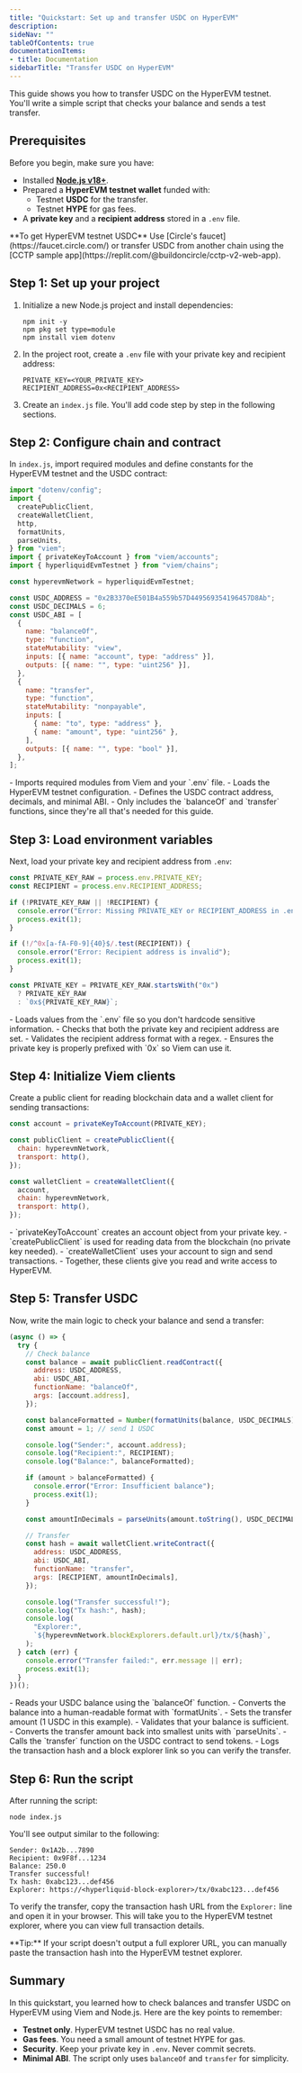 ```yaml
---
title: "Quickstart: Set up and transfer USDC on HyperEVM"
description: 
sideNav: ""
tableOfContents: true
documentationItems: 
- title: Documentation
sidebarTitle: "Transfer USDC on HyperEVM"
---
```


This guide shows you how to transfer USDC on the HyperEVM testnet. You'll write
a simple script that checks your balance and sends a test transfer.

## Prerequisites

Before you begin, make sure you have:

- Installed **[Node.js v18+](https://nodejs.org/)**.
- Prepared a **HyperEVM testnet wallet** funded with:
  - Testnet **USDC** for the transfer.
  - Testnet **HYPE** for gas fees.
- A **private key** and a **recipient address** stored in a `.env` file.

<Note>
**To get HyperEVM testnet USDC**  
Use [Circle's faucet](https://faucet.circle.com/) or transfer USDC from
another chain using the
[CCTP sample app](https://replit.com/@buildoncircle/cctp-v2-web-app).
</Note>

## Step 1: Set up your project

1. Initialize a new Node.js project and install dependencies:

   ```shell
   npm init -y
   npm pkg set type=module
   npm install viem dotenv
   ```

2. In the project root, create a `.env` file with your private key and recipient
   address:

   ```shell
   PRIVATE_KEY=<YOUR_PRIVATE_KEY>
   RECIPIENT_ADDRESS=0x<RECIPIENT_ADDRESS>
   ```

3. Create an `index.js` file. You'll add code step by step in the following
   sections.

## Step 2: Configure chain and contract

In `index.js`, import required modules and define constants for the HyperEVM
testnet and the USDC contract:

```javascript
import "dotenv/config";
import {
  createPublicClient,
  createWalletClient,
  http,
  formatUnits,
  parseUnits,
} from "viem";
import { privateKeyToAccount } from "viem/accounts";
import { hyperliquidEvmTestnet } from "viem/chains";

const hyperevmNetwork = hyperliquidEvmTestnet;

const USDC_ADDRESS = "0x2B3370eE501B4a559b57D449569354196457D8Ab";
const USDC_DECIMALS = 6;
const USDC_ABI = [
  {
    name: "balanceOf",
    type: "function",
    stateMutability: "view",
    inputs: [{ name: "account", type: "address" }],
    outputs: [{ name: "", type: "uint256" }],
  },
  {
    name: "transfer",
    type: "function",
    stateMutability: "nonpayable",
    inputs: [
      { name: "to", type: "address" },
      { name: "amount", type: "uint256" },
    ],
    outputs: [{ name: "", type: "bool" }],
  },
];
```

<Note>
<Accordion title="**Learn more:** Chain and contract configuration">
- Imports required modules from Viem and your `.env` file.
- Loads the HyperEVM testnet configuration.
- Defines the USDC contract address, decimals, and minimal ABI.
- Only includes the `balanceOf` and `transfer` functions, since they're all
  that's needed for this guide.
</Accordion>
</Note>

## Step 3: Load environment variables

Next, load your private key and recipient address from `.env`:

```javascript
const PRIVATE_KEY_RAW = process.env.PRIVATE_KEY;
const RECIPIENT = process.env.RECIPIENT_ADDRESS;

if (!PRIVATE_KEY_RAW || !RECIPIENT) {
  console.error("Error: Missing PRIVATE_KEY or RECIPIENT_ADDRESS in .env");
  process.exit(1);
}

if (!/^0x[a-fA-F0-9]{40}$/.test(RECIPIENT)) {
  console.error("Error: Recipient address is invalid");
  process.exit(1);
}

const PRIVATE_KEY = PRIVATE_KEY_RAW.startsWith("0x")
  ? PRIVATE_KEY_RAW
  : `0x${PRIVATE_KEY_RAW}`;
```

<Note>
<Accordion title="**Learn more:** Environment variables">
- Loads values from the `.env` file so you don't hardcode sensitive information.
- Checks that both the private key and recipient address are set.
- Validates the recipient address format with a regex.
- Ensures the private key is properly prefixed with `0x` so Viem can use it.
</Accordion>
</Note>

## Step 4: Initialize Viem clients

Create a public client for reading blockchain data and a wallet client for
sending transactions:

```javascript
const account = privateKeyToAccount(PRIVATE_KEY);

const publicClient = createPublicClient({
  chain: hyperevmNetwork,
  transport: http(),
});

const walletClient = createWalletClient({
  account,
  chain: hyperevmNetwork,
  transport: http(),
});
```

<Note>
<Accordion title="**Learn more:** Viem clients">
- `privateKeyToAccount` creates an account object from your private key.
- `createPublicClient` is used for reading data from the blockchain (no private
  key needed).
- `createWalletClient` uses your account to sign and send transactions.
- Together, these clients give you read and write access to HyperEVM.
</Accordion>
</Note>

## Step 5: Transfer USDC

Now, write the main logic to check your balance and send a transfer:

```javascript
(async () => {
  try {
    // Check balance
    const balance = await publicClient.readContract({
      address: USDC_ADDRESS,
      abi: USDC_ABI,
      functionName: "balanceOf",
      args: [account.address],
    });

    const balanceFormatted = Number(formatUnits(balance, USDC_DECIMALS));
    const amount = 1; // send 1 USDC

    console.log("Sender:", account.address);
    console.log("Recipient:", RECIPIENT);
    console.log("Balance:", balanceFormatted);

    if (amount > balanceFormatted) {
      console.error("Error: Insufficient balance");
      process.exit(1);
    }

    const amountInDecimals = parseUnits(amount.toString(), USDC_DECIMALS);

    // Transfer
    const hash = await walletClient.writeContract({
      address: USDC_ADDRESS,
      abi: USDC_ABI,
      functionName: "transfer",
      args: [RECIPIENT, amountInDecimals],
    });

    console.log("Transfer successful!");
    console.log("Tx hash:", hash);
    console.log(
      "Explorer:",
      `${hyperevmNetwork.blockExplorers.default.url}/tx/${hash}`,
    );
  } catch (err) {
    console.error("Transfer failed:", err.message || err);
    process.exit(1);
  }
})();
```

<Note>
<Accordion title="**Learn more:** Transfer logic">
- Reads your USDC balance using the `balanceOf` function.
- Converts the balance into a human-readable format with `formatUnits`.
- Sets the transfer amount (1 USDC in this example).
- Validates that your balance is sufficient.
- Converts the transfer amount back into smallest units with `parseUnits`.
- Calls the `transfer` function on the USDC contract to send tokens.
- Logs the transaction hash and a block explorer link so you can verify the
  transfer.
</Accordion>
</Note>

## Step 6: Run the script

After running the script:

```shell
node index.js
```

You'll see output similar to the following:

```
Sender: 0x1A2b...7890
Recipient: 0x9F8f...1234
Balance: 250.0
Transfer successful!
Tx hash: 0xabc123...def456
Explorer: https://<hyperliquid-block-explorer>/tx/0xabc123...def456
```

To verify the transfer, copy the transaction hash URL from the `Explorer:` line
and open it in your browser. This will take you to the HyperEVM testnet
explorer, where you can view full transaction details.

<Tip>
**Tip:** If your script doesn't output a full explorer URL, you can manually
paste the transaction hash into the HyperEVM testnet explorer.
</Tip>

## Summary

In this quickstart, you learned how to check balances and transfer USDC on
HyperEVM using Viem and Node.js. Here are the key points to remember:

- **Testnet only**. HyperEVM testnet USDC has no real value.
- **Gas fees**. You need a small amount of testnet HYPE for gas.
- **Security**. Keep your private key in `.env`. Never commit secrets.
- **Minimal ABI**. The script only uses `balanceOf` and `transfer` for
  simplicity.

